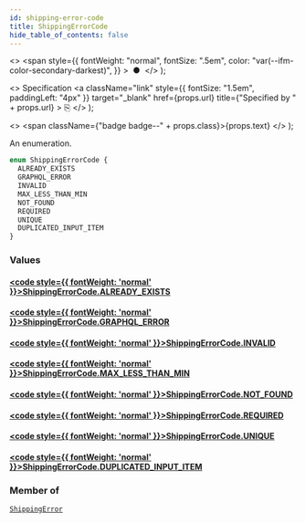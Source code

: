 ```yaml
---
id: shipping-error-code
title: ShippingErrorCode
hide_table_of_contents: false
---
```


  <>
    <span
      style={{
        fontWeight: "normal",
        fontSize: ".5em",
        color: "var(--ifm-color-secondary-darkest)",
      }}
    >
      &nbsp;●&nbsp;
    </span>
  </>
);

  <>
    Specification
    <a
      className="link"
      style={{ fontSize: "1.5em", paddingLeft: "4px" }}
      target="\_blank"
      href={props.url}
      title={"Specified by " + props.url}
    >
      ⎘
    </a>
  </>
);

  <>
    <span className={"badge badge--" + props.class}>{props.text}</span>
  </>
);

An enumeration.

```graphql
enum ShippingErrorCode {
  ALREADY_EXISTS
  GRAPHQL_ERROR
  INVALID
  MAX_LESS_THAN_MIN
  NOT_FOUND
  REQUIRED
  UNIQUE
  DUPLICATED_INPUT_ITEM
}
```

### Values

#### [<code style={{ fontWeight: 'normal' }}>ShippingErrorCode.<b>ALREADY_EXISTS</b></code>](#)

>

#### [<code style={{ fontWeight: 'normal' }}>ShippingErrorCode.<b>GRAPHQL_ERROR</b></code>](#)

>

#### [<code style={{ fontWeight: 'normal' }}>ShippingErrorCode.<b>INVALID</b></code>](#)

>

#### [<code style={{ fontWeight: 'normal' }}>ShippingErrorCode.<b>MAX_LESS_THAN_MIN</b></code>](#)

>

#### [<code style={{ fontWeight: 'normal' }}>ShippingErrorCode.<b>NOT_FOUND</b></code>](#)

>

#### [<code style={{ fontWeight: 'normal' }}>ShippingErrorCode.<b>REQUIRED</b></code>](#)

>

#### [<code style={{ fontWeight: 'normal' }}>ShippingErrorCode.<b>UNIQUE</b></code>](#)

>

#### [<code style={{ fontWeight: 'normal' }}>ShippingErrorCode.<b>DUPLICATED_INPUT_ITEM</b></code>](#)

>

### Member of

[`ShippingError`](../../api-reference/objects/shipping-error) <Badge class="secondary" text="object"/>
